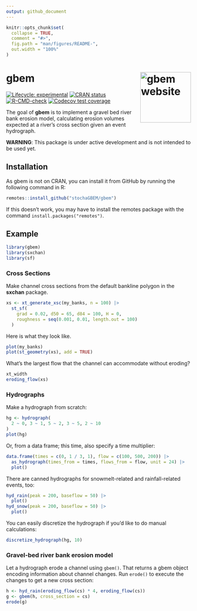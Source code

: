 ```yaml
---
output: github_document
---
```


<!-- README.md is generated from README.Rmd. Please edit that file -->

```r
knitr::opts_chunk$set(
  collapse = TRUE,
  comment = "#>",
  fig.path = "man/figures/README-",
  out.width = "100%"
)
```

# gbem <a href="https://stochagbem.github.io/gbem/"><img src="man/figures/logo.png" align="right" height="138" alt="gbem website" /></a>

<!-- badges: start -->
[![Lifecycle: experimental](https://img.shields.io/badge/lifecycle-experimental-orange.svg)](https://lifecycle.r-lib.org/articles/stages.html#experimental)
[![CRAN status](https://www.r-pkg.org/badges/version/gbem)](https://CRAN.R-project.org/package=gbem)
[![R-CMD-check](https://github.com/stochaGBEM/gbem/actions/workflows/R-CMD-check.yaml/badge.svg)](https://github.com/stochaGBEM/gbem/actions/workflows/R-CMD-check.yaml)
[![Codecov test coverage](https://codecov.io/gh/stochaGBEM/gbem/branch/main/graph/badge.svg)](https://app.codecov.io/gh/stochaGBEM/gbem?branch=main)
<!-- badges: end -->

The goal of **gbem** is to implement a gravel bed river bank erosion model, calculating erosion volumes expected at a river's cross section given an event hydrograph.

**WARNING**: This package is under active development and is not intended to be used yet.

## Installation

As gbem is not on CRAN, you can install it from GitHub by running the following command in R:

``` r
remotes::install_github("stochaGBEM/gbem")
```

If this doesn't work, you may have to install the remotes package with the command `install.packages("remotes")`.

## Example

```r
library(gbem)
library(sxchan)
library(sf)
```

### Cross Sections

Make channel cross sections from the default bankline polygon in the **sxchan** package.

```r
xs <- xt_generate_xsc(my_banks, n = 100) |> 
  st_sf(
    grad = 0.02, d50 = 65, d84 = 100, H = 0,
    roughness = seq(0.001, 0.01, length.out = 100)
  )
```

Here is what they look like.

```r
plot(my_banks)
plot(st_geometry(xs), add = TRUE)
```


What's the largest flow that the channel can accommodate without eroding?

```r
xt_width
eroding_flow(xs)
```

### Hydrographs

Make a hydrograph from scratch:

```r
hg <- hydrograph(
  2 ~ 0, 3 ~ 1, 5 ~ 2, 3 ~ 5, 2 ~ 10
)
plot(hg)
```

Or, from a data frame; this time, also specify a time multiplier:

```r
data.frame(times = c(0, 1 / 3, 1), flow = c(100, 500, 200)) |> 
  as_hydrograph(times_from = times, flows_from = flow, unit = 24) |> 
  plot()
```

There are canned hydrographs for snowmelt-related and rainfall-related events, too:

```r
hyd_rain(peak = 200, baseflow = 50) |> 
  plot()
hyd_snow(peak = 200, baseflow = 50) |> 
  plot()
```

You can easily discretize the hydrograph if you'd like to do manual calculations:

```r
discretize_hydrograph(hg, 10)
```

### Gravel-bed river bank erosion model

Let a hydrograph erode a channel using `gbem()`. That returns a gbem object encoding information about channel changes. Run `erode()` to execute the changes to get a new cross section:

```r
h <- hyd_rain(eroding_flow(cs) * 4, eroding_flow(cs))
g <- gbem(h, cross_section = cs)
erode(g)
```

